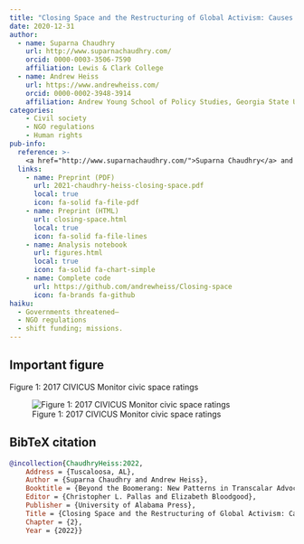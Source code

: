 ```yaml
---
title: "Closing Space and the Restructuring of Global Activism: Causes and Consequences of the Global Crackdown on NGOs"
date: 2020-12-31
author:
  - name: Suparna Chaudhry
    url: http://www.suparnachaudhry.com/
    orcid: 0000-0003-3506-7590
    affiliation: Lewis & Clark College
  - name: Andrew Heiss
    url: https://www.andrewheiss.com/
    orcid: 0000-0002-3948-3914
    affiliation: Andrew Young School of Policy Studies, Georgia State University
categories:
    - Civil society
    - NGO regulations
    - Human rights
pub-info:
  reference: >-
    <a href="http://www.suparnachaudhry.com/">Suparna Chaudhry</a> and <strong>Andrew Heiss</strong>, “Closing Space and the Restructuring of Global Activism: Causes and Consequences of the Global Crackdown on NGOs,” chap. 2 in <em>Beyond the Boomerang: New Patterns in Transcalar Advocacy</em>, eds. Christopher L. Pallas and Elizabeth Bloodgood (Tuscaloosa, AL: University of Alabama Press, 2022).
  links:
    - name: Preprint (PDF)
      url: 2021-chaudhry-heiss-closing-space.pdf
      local: true
      icon: fa-solid fa-file-pdf
    - name: Preprint (HTML)
      url: closing-space.html
      local: true
      icon: fa-solid fa-file-lines
    - name: Analysis notebook
      url: figures.html
      local: true
      icon: fa-solid fa-chart-simple
    - name: Complete code
      url: https://github.com/andrewheiss/Closing-space
      icon: fa-brands fa-github
haiku:
  - Governments threatened—
  - NGO regulations
  - shift funding; missions.
---
```


## Important figure

Figure 1: 2017 CIVICUS Monitor civic space ratings

![Figure 1: 2017 CIVICUS Monitor civic space ratings](output/civicus_map.png)


## BibTeX citation

```bibtex
@incollection{ChaudhryHeiss:2022,
    Address = {Tuscaloosa, AL},
    Author = {Suparna Chaudhry and Andrew Heiss},
    Booktitle = {Beyond the Boomerang: New Patterns in Transcalar Advocacy},
    Editor = {Christopher L. Pallas and Elizabeth Bloodgood},
    Publisher = {University of Alabama Press},
    Title = {Closing Space and the Restructuring of Global Activism: Causes and Consequences of the Global Crackdown on {NGOs}},
    Chapter = {2},
    Year = {2022}}
```

